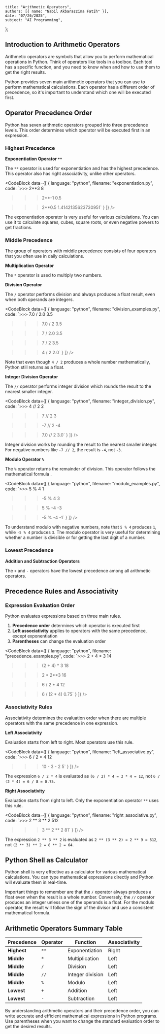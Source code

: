     title: "Arithmetic Operators",
    authors: [{ name: "Nabil Akbarazzima Fatih" }],
    date: "07/26/2025",
    subject: "AI Programming",
};

## Introduction to Arithmetic Operators

Arithmetic operators are symbols that allow you to perform mathematical operations in Python. Think of operators like tools in a toolbox. Each tool has a specific function, and you need to know when and how to use them to get the right results.

Python provides seven main arithmetic operators that you can use to perform mathematical calculations. Each operator has a different order of precedence, so it's important to understand which one will be executed first.

## Operator Precedence Order

Python has seven arithmetic operators grouped into three precedence levels. This order determines which operator will be executed first in an expression.

### Highest Precedence

**Exponentiation Operator `**`**

The `**` operator is used for exponentiation and has the highest precedence. This operator also has right associativity, unlike other operators.

<CodeBlock
  data={[
    {
      language: "python",
      filename: "exponentiation.py",
      code: `>>> 2**3
8

>>> 2**-1
0.5

>>> 2**0.5
1.4142135623730951`
    }
  ]}
/>

The exponentiation operator is very useful for various calculations. You can use it to calculate squares, cubes, square roots, or even negative powers to get fractions.

### Middle Precedence

The group of operators with middle precedence consists of four operators that you often use in daily calculations.

**Multiplication Operator**

The `*` operator is used to multiply two numbers.

**Division Operator**

The `/` operator performs division and always produces a float result, even when both operands are integers.

<CodeBlock
  data={[
    {
      language: "python",
      filename: "division_examples.py",
      code: `>>> 7.0 / 2.0
3.5

>>> 7.0 / 2
3.5

>>> 7 / 2.0
3.5

>>> 7 / 2
3.5

>>> 4 / 2
2.0`
    }
  ]}
/>

Note that even though `4 / 2` produces a whole number mathematically, Python still returns <InlineMath math="2.0" /> as a float.

**Integer Division Operator**

The `//` operator performs integer division which rounds the result to the nearest smaller integer.

<CodeBlock
  data={[
    {
      language: "python",
      filename: "integer_division.py",
      code: `>>> 4 // 2
2

>>> 7 // 2
3

>>> -7 // 2
-4

>>> 7.0 // 2
3.0`
    }
  ]}
/>

Integer division works by rounding the result to the nearest smaller integer. For negative numbers like `-7 // 2`, the result is `-4`, not `-3`.

**Modulo Operator `%`**

The `%` operator returns the remainder of division. This operator follows the mathematical formula <InlineMath math="a \% b = a - (a // b) \times b" />.

<CodeBlock
  data={[
    {
      language: "python",
      filename: "modulo_examples.py",
      code: `>>> 5 % 4
1

>>> -5 % 4
3

>>> 5 % -4
-3

>>> -5 % -4
-1`
    }
  ]}
/>

To understand modulo with negative numbers, note that `5 % 4` produces `1`, while `-5 % 4` produces `3`. The modulo operator is very useful for determining whether a number is divisible or for getting the last digit of a number.

### Lowest Precedence

**Addition and Subtraction Operators**

The `+` and `-` operators have the lowest precedence among all arithmetic operators.

## Precedence Rules and Associativity

### Expression Evaluation Order

Python evaluates expressions based on three main rules.

1. **Precedence order** determines which operator is executed first
2. **Left associativity** applies to operators with the same precedence, except exponentiation
3. **Parentheses** can change the evaluation order

<CodeBlock
  data={[
    {
      language: "python",
      filename: "precedence_examples.py",
      code: `>>> 2 + 4 * 3
14

>>> (2 + 4) * 3
18

>>> 2 * 2**3
16

>>> 6 / 2 * 4
12

>>> 6 / (2 * 4)
0.75`
    }
  ]}
/>

### Associativity Rules

Associativity determines the evaluation order when there are multiple operators with the same precedence in one expression.

**Left Associativity**

Evaluation starts from left to right. Most operators use this rule.

<CodeBlock
  data={[
    {
      language: "python",
      filename: "left_associative.py",
      code: `>>> 6 / 2 * 4
12

>>> 10 - 3 - 2
5`
    }
  ]}
/>

The expression `6 / 2 * 4` is evaluated as `(6 / 2) * 4 = 3 * 4 = 12`, not `6 / (2 * 4) = 6 / 8 = 0.75`.

**Right Associativity**

Evaluation starts from right to left. Only the exponentiation operator `**` uses this rule.

<CodeBlock
  data={[
    {
      language: "python",
      filename: "right_associative.py",
      code: `>>> 2 ** 3 ** 2
512

>>> 3 ** 2 ** 2
81`
    }
  ]}
/>

The expression `2 ** 3 ** 2` is evaluated as `2 ** (3 ** 2) = 2 ** 9 = 512`, not `(2 ** 3) ** 2 = 8 ** 2 = 64`.

## Python Shell as Calculator

Python shell is very effective as a calculator for various mathematical calculations. You can type mathematical expressions directly and Python will evaluate them in real-time.

Important things to remember are that the `/` operator always produces a float even when the result is a whole number. Conversely, the `//` operator produces an integer unless one of the operands is a float. For the modulo operator, the result will follow the sign of the divisor and use a consistent mathematical formula.

## Arithmetic Operators Summary Table

| Precedence | Operator | Function | Associativity |
|------------|----------|----------|---------------|
| **Highest** | `**` | Exponentiation | Right |
| **Middle** | `*` | Multiplication | Left |
| **Middle** | `/` | Division | Left |
| **Middle** | `//` | Integer division | Left |
| **Middle** | `%` | Modulo | Left |
| **Lowest** | `+` | Addition | Left |
| **Lowest** | `-` | Subtraction | Left |

By understanding arithmetic operators and their precedence order, you can write accurate and efficient mathematical expressions in Python programs. Use parentheses when you want to change the standard evaluation order to get the desired results.